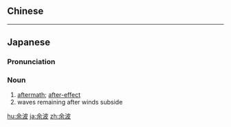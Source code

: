 {{also|餘波}}
==Chinese==
{{zh-see|餘波}}

----

==Japanese==
{{ja-kanjitab|よ|は|yomi=o}}

===Pronunciation===
{{ja-pron|yomi=o|よは}}

===Noun===
{{ja-noun|よは}}

# [[aftermath]]; [[after-effect]]
# waves remaining after winds subside

[[hu:余波]]
[[ja:余波]]
[[zh:余波]]